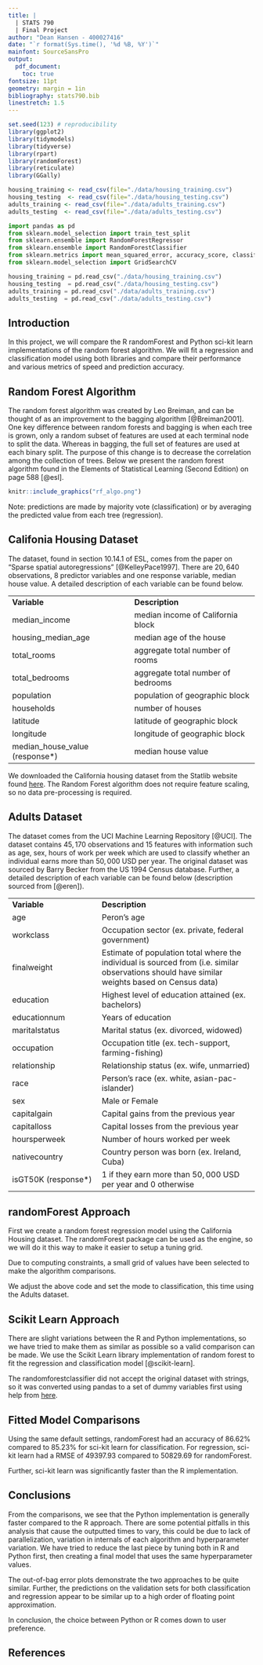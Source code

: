```yaml
---
title: |
  | STATS 790
  | Final Project
author: "Dean Hansen - 400027416"
date: "`r format(Sys.time(), '%d %B, %Y')`"
mainfont: SourceSansPro
output: 
  pdf_document:
    toc: true
fontsize: 11pt
geometry: margin = 1in
bibliography: stats790.bib
linestretch: 1.5
---
```


```r
set.seed(123) # reproducibility
library(ggplot2)
library(tidymodels)
library(tidyverse)
library(rpart)
library(randomForest)
library(reticulate)
library(GGally)

housing_training <- read_csv(file="./data/housing_training.csv")
housing_testing  <- read_csv(file="./data/housing_testing.csv")
adults_training <- read_csv(file="./data/adults_training.csv")
adults_testing  <- read_csv(file="./data/adults_testing.csv")
```


```python
import pandas as pd
from sklearn.model_selection import train_test_split
from sklearn.ensemble import RandomForestRegressor
from sklearn.ensemble import RandomForestClassifier
from sklearn.metrics import mean_squared_error, accuracy_score, classification_report, confusion_matrix
from sklearn.model_selection import GridSearchCV

housing_training = pd.read_csv("./data/housing_training.csv")
housing_testing  = pd.read_csv("./data/housing_testing.csv")
adults_training = pd.read_csv("./data/adults_training.csv")
adults_testing  = pd.read_csv("./data/adults_testing.csv")
```

\newpage

## Introduction

In this project, we will compare the R randomForest and Python sci-kit learn implementations of the random forest algorithm. We will fit a regression and classification model using both libraries and compare their performance and various metrics of speed and prediction accuracy.

\newpage

## Random Forest Algorithm

The random forest algorithm was created by Leo Breiman, and can be thought of as an improvement to the bagging algorithm [@Breiman2001]. One key difference between random forests and bagging is when each tree is grown, only a random subset of features are used at each terminal node to split the data. Whereas in bagging, the full set of features are used at each binary split. The purpose of this change is to decrease the correlation among the collection of trees. Below we present the random forest algorithm found in the Elements of Statistical Learning (Second Edition) on page 588 [@esl].

```r
knitr::include_graphics("rf_algo.png")
```

Note: predictions are made by majority vote (classification) or by averaging the predicted value from each tree (regression).

\newpage

## Califonia Housing Dataset

The \textbf{California housing} dataset, found in section 10.14.1 of ESL, comes from the paper on "Sparse spatial autoregressions" [@KelleyPace1997]. There are $20,640$ observations, $8$ predictor variables and one response variable, median house value. A detailed description of each variable can be found below.

|                                 |                                    |
|:--------------------------------|:-----------------------------------|
| **Variable**                    | **Description**                    |
| median_income                   | median income of California block  |
| housing_median_age              | median age of the house            |
| total_rooms                     | aggregate total number of rooms    |
| total_bedrooms                  | aggregate total number of bedrooms |
| population                      | population of geographic block     |
| households                      | number of houses                   |
| latitude                        | latitude of geographic block       |
| longitude                       | longitude of geographic block      |
| median_house_value (response\*) | median house value                 |

We downloaded the California housing dataset from the Statlib website found [here](http://lib.stat.cmu.edu/datasets/). The Random Forest algorithm does not require feature scaling, so no data pre-processing is required.

\newpage
## Adults Dataset

The \textbf{Adults} dataset comes from the UCI Machine Learning Repository [@UCI]. The dataset contains $45,170$ observations and $15$ features with information such as age, sex, hours of work per week which are used to classify whether an individual earns more than $50,000$ USD per year. The original dataset was sourced by Barry Becker from the US 1994 Census database. Further, a detailed description of each variable can be found below (description sourced from [@eren]).

|               |                                            |
|:-------------------------|:---------------------------------------------|
| **Variable**  | **Description**                               |
| age           | Peron's age                                      |
| workclass     | Occupation sector (ex. private, federal government)       |
| finalweight   | Estimate of population total where the individual is sourced from (i.e. similar observations should have similar weights based on Census data) |
| education     | Highest level of education attained (ex. bachelors)     |
| educationnum  | Years of education                            |
| maritalstatus | Marital status (ex. divorced, widowed)        |
| occupation    | Occupation title (ex. tech-support, farming-fishing)   |
| relationship  | Relationship status (ex. wife, unmarried)     |
| race          | Person's race (ex. white, asian-pac-islander)     |
| sex           | Male or Female                     |
| capitalgain   | Capital gains from the previous year       |
| capitalloss   | Capital losses from the previous year           |
| hoursperweek  | Number of hours worked per week  |
| nativecountry | Country person was born (ex. Ireland, Cuba)    |
| isGT50K (response\*) | $1$ if they earn more than $50,000$ USD per year and $0$ otherwise |
\newpage


## randomForest Approach

First we create a random forest regression model using the California Housing dataset. The randomForest package can be used as the engine, so we will do it this way to make it easier to setup a tuning grid.

Due to computing constraints, a small grid of values have been selected to make the algorithm comparisons.

We adjust the above code and set the mode to classification, this time using the Adults dataset.

<!-- We find that mtry = 4, trees = 500 and min_n = 10 are the best hyperparameters for the random forest model. -->


\newpage
## Scikit Learn Approach

There are slight variations between the R and Python implementations, so we have tried to make them as similar as possible so a valid comparison can be made. We use the Scikit Learn library implementation of random forest to fit the regression and classification model [@scikit-learn].

The randomforestclassifier did not accept the original dataset with strings, so it was converted using pandas to a set of dummy variables first using help from [here](https://stackoverflow.com/questions/30384995/randomforestclassfier-fit-valueerror-could-not-convert-string-to-float).


\newpage
## Fitted Model Comparisons

Using the same default settings, randomForest had an accuracy of $86.62\%$ compared to $85.23\%$ for sci-kit learn for classification. For regression, sci-kit learn had a RMSE of $49397.93$ compared to $50829.69$ for randomForest.

Further, sci-kit learn was significantly faster than the R implementation.

\newpage
## Conclusions

From the comparisons, we see that the Python implementation is generally faster compared to the R approach. There are some potential pitfalls in this analysis that cause the outputted times to vary, this could be due to lack of parallelization, variation in internals of each algorithm and hyperparameter variation. We have tried to reduce the last piece by tuning both in R and Python first, then creating a final model that uses the same hyperparameter values.

The out-of-bag error plots demonstrate the two approaches to be quite similar. Further, the predictions on the validation sets for both classification and regression appear to be similar up to a high order of floating point approximation.

In conclusion, the choice between Python or R comes down to user preference.

\newpage
## References

